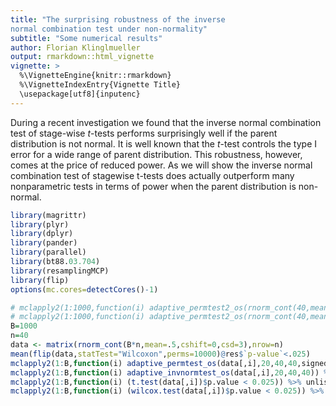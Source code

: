 ```yaml
---
title: "The surprising robustness of the inverse
normal combination test under non-normality"
subtitle: "Some numerical results"
author: Florian Klinglmueller
output: rmarkdown::html_vignette
vignette: >
  %\VignetteEngine{knitr::rmarkdown}
  %\VignetteIndexEntry{Vignette Title}
  \usepackage[utf8]{inputenc}
---
```


During a recent investigation we found that the inverse normal
combination test of stage-wise $t$-tests performs surprisingly well if
the parent distribution is not normal. It is well known that the
$t$-test controls the type I error for a wide range of parent
distribution. This robustness, however, comes at the price of reduced
power. As we will show the inverse normal combination test of
stagewise t-tests does actually outperform many nonparametric tests
in terms of power when the parent distribution is non-normal.

```r
library(magrittr)
library(plyr)
library(dplyr)
library(pander)
library(parallel)
library(bt88.03.704)
library(resamplingMCP)
library(flip)
options(mc.cores=detectCores()-1)
```

```r
# mclapply2(1:1000,function(i) adaptive_permtest2_os(rnorm_cont(40,mean=.5,cshift=0,csd=3),10,20,40,diffmean,perms=10000,resam=10)) %>% unlist %>% mean
# mclapply2(1:1000,function(i) adaptive_permtest2_os(rnorm_cont(40,mean=.2,cshift=0,csd=3),20,40,40,signedranks,perms=10000,resam=10)) %>% unlist %>% mean
B=1000
n=40
data <- matrix(rnorm_cont(B*n,mean=.5,cshift=0,csd=3),nrow=n)
mean(flip(data,statTest="Wilcoxon",perms=10000)@res$`p-value`<.025)
mclapply2(1:B,function(i) adaptive_permtest_os(data[,i],20,40,40,signedranks,perms=10000)) %>% unlist %>% mean
mclapply2(1:B,function(i) adaptive_invnormtest_os(data[,i],20,40,40)) %>% unlist %>% mean
mclapply2(1:B,function(i) (t.test(data[,i])$p.value < 0.025)) %>% unlist %>% mean
mclapply2(1:B,function(i) (wilcox.test(data[,i])$p.value < 0.025)) %>% unlist %>% mean



```
